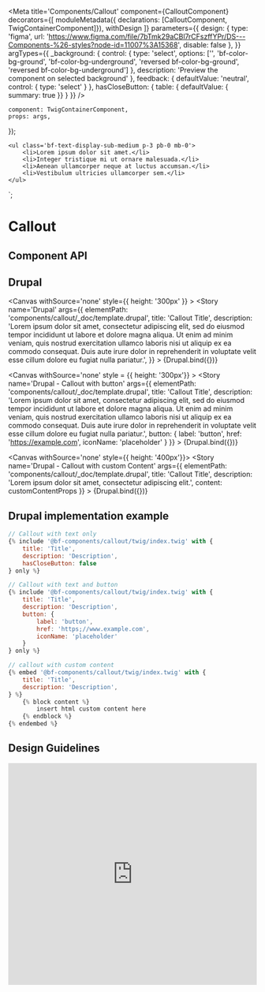 

<Meta
    title='Components/Callout'
    component={CalloutComponent}
    decorators={[
        moduleMetadata({ declarations: [CalloutComponent, TwigContainerComponent]}),
        withDesign
    ]}
    parameters={{
        design: {
            type: 'figma',
            url: 'https://www.figma.com/file/7bTmk29aCBl7rCFszffYPr/DS---Components-%26-styles?node-id=11007%3A15368',
            disable: false
        },
    }}
    argTypes={{
        _background: {
            control: {
                type: 'select',
                options: ['', 'bf-color-bg-ground', 'bf-color-bg-underground', 'reversed bf-color-bg-ground', 'reversed bf-color-bg-underground']
            },
            description: 'Preview the component on selected background'
        },
        feedback: {
            defaultValue: 'neutral',
            control: { type: 'select' }
        },
        hasCloseButton: {
            table: { defaultValue: { summary: true }}
        }
    }}
/>

    component: TwigContainerComponent,
    props: args,
});

    <ul class='bf-text-display-sub-medium p-3 pb-0 mb-0'>
        <li>Lorem ipsum dolor sit amet.</li>
        <li>Integer tristique mi ut ornare malesuada.</li>
        <li>Aenean ullamcorper neque at luctus accumsan.</li>
        <li>Vestibulum ultricies ullamcorper sem.</li>
    </ul>
`;

# Callout

## Component API

<ArgsTable of={CalloutComponent} />

## Drupal

<Canvas withSource='none' style={{ height: '300px' }} >
    <Story
        name='Drupal'
        args={{
            elementPath: 'components/callout/_doc/template.drupal',
            title: 'Callout Title',
            description: 'Lorem ipsum dolor sit amet, consectetur adipiscing elit, sed do eiusmod tempor incididunt ut labore et dolore magna aliqua. Ut enim ad minim veniam, quis nostrud exercitation ullamco laboris nisi ut aliquip ex ea commodo consequat. Duis aute irure dolor in reprehenderit in voluptate velit esse cillum dolore eu fugiat nulla pariatur.',
        }}
    >
        {Drupal.bind({})}
    </Story>
</Canvas>

<Canvas withSource='none' style = {{ height: '300px'}} >
    <Story
        name='Drupal - Callout with button'
        args={{
            elementPath: 'components/callout/_doc/template.drupal',
            title: 'Callout Title',
            description: 'Lorem ipsum dolor sit amet, consectetur adipiscing elit, sed do eiusmod tempor incididunt ut labore et dolore magna aliqua. Ut enim ad minim veniam, quis nostrud exercitation ullamco laboris nisi ut aliquip ex ea commodo consequat. Duis aute irure dolor in reprehenderit in voluptate velit esse cillum dolore eu fugiat nulla pariatur.',
            button: { label: 'button', href: 'https://example.com', iconName: 'placeholder' }
        }}
    >
        {Drupal.bind({})}
    </Story>
</Canvas>


<Canvas withSource='none' style={{ height: '400px'}}>
    <Story
        name='Drupal - Callout with custom Content'
        args={{
            elementPath: 'components/callout/_doc/template.drupal',
            title: 'Callout Title',
            description: 'Lorem ipsum dolor sit amet, consectetur adipiscing elit.',
            content: customContentProps
        }}
    >
        {Drupal.bind({})}
    </Story>
</Canvas>



## Drupal implementation example

```jsx
// Callout with text only
{% include '@bf-components/callout/twig/index.twig' with {
    title: 'Title',
    description: 'Description',
    hasCloseButton: false
} only %}

// Callout with text and button
{% include '@bf-components/callout/twig/index.twig' with {
    title: 'Title',
    description: 'Description',
    button: {
        label: 'button',
        href: 'https;//www.example.com',
        iconName: 'placeholder'
    }
} only %}

// callout with custom content
{% embed '@bf-components/callout/twig/index.twig' with {
    title: 'Title',
    description: 'Description',
} %}
    {% block content %}
        insert html custom content here
    {% endblock %}
{% endembed %}

```

## Design Guidelines

<iframe width='100%'
        height='450'
        src='https://www.figma.com/embed?embed_host=share&url=https%3A%2F%2Fwww.figma.com%2Ffile%2F7bTmk29aCBl7rCFszffYPr%2FDS---Components-%2526-styles%3Fnode-id%3D11007%253A15368'
        frameBorder='0'
        allowFullScreen>
</iframe>